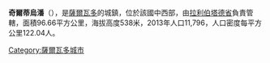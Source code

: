 '''奇爾蒂烏潘'''（{{lang-es|Chiltiupán}}），是[[薩爾瓦多|薩爾瓦多]]的城鎮，位於該國中西部，由[[拉利伯塔德省|拉利伯塔德省]]負責管轄，面積96.66平方公里，海拔高度538米，2013年人口11,796，人口密度每平方公里122.04人。

{{Coord|13|35|N|89|28|W|display=title}}

{{ElSalvador-geo-stub}}
[[Category:薩爾瓦多城市|Category:薩爾瓦多城市]]